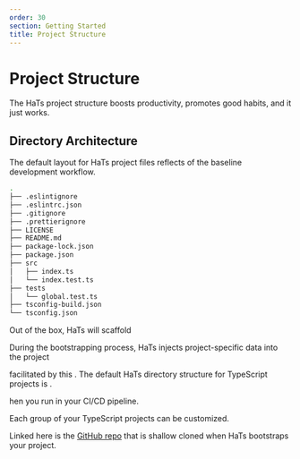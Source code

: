 ```yaml
---
order: 30
section: Getting Started
title: Project Structure
---
```


# Project Structure

The HaTs project structure boosts productivity, promotes good habits, and it just works.

## Directory Architecture

The default layout for HaTs project files reflects of the baseline development workflow.

```bash
.
├── .eslintignore
├── .eslintrc.json
├── .gitignore
├── .prettierignore
├── LICENSE
├── README.md
├── package-lock.json
├── package.json
├── src
│   ├── index.ts
│   └── index.test.ts
├── tests
│   └── global.test.ts
├── tsconfig-build.json
└── tsconfig.json
```

Out of the box, HaTs will scaffold

During the bootstrapping process, HaTs injects project-specific data into the project

facilitated by this . The default HaTs directory structure for TypeScript projects is .

hen you run in your CI/CD pipeline.

Each group of your TypeScript projects can be customized.

Linked here is the <a target="_blank" href="https://github.com/hats-dev/hats-scaffold-library">GitHub repo</a> that is shallow cloned when HaTs bootstraps your project.
